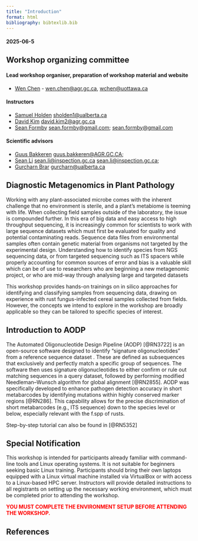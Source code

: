 ```yaml
---
title: "Introduction"
format: html
bibliography: bibtexlib.bib
---
```


#### 2025-06-5

## Workshop organizing committee

#### Lead workshop organiser, preparation of workshop material and website

-   [Wen Chen](https://profils-profiles.science.gc.ca/en/profile/dr-wen-chen?wbdisable=true) - [wen.chen\@agr.gc.ca](mailto:wen.chen@agr.gc.ca), [wchen\@uottawa.ca](mailto:wchen@uottawa.ca)

#### Instructors

-   [Samuel Holden](https://apps.ualberta.ca/directory/person/sholden1) [sholden1\@ualberta.ca](mailto:sholden1@ualberta.ca)
-   [David Kim](https://www.goc411.ca/en/386636/David-Kim) [david.kim2\@agr.gc.ca](mailto:david.kim2@agr.gc.ca)
-   [Sean Formby](https://scholar.google.ca/citations?user=myuq82AAAAAJ&hl=en) [sean.formby\@gmail.com](mailto:sean.formby@gmail.com); [sean.formby\@gmail.com](mailto:ean.formby@gmail.com)

#### Scientific advisors

-   [Guus Bakkeren](https://profils-profiles.science.gc.ca/en/profile/guus-bakkeren-phd) [guus.bakkeren\@AGR.GC.CA](mailto:guus.bakkeren@agr.gc.ca);
-   [Sean Li](https://profils-profiles.science.gc.ca/en/profile/li-xiang-sean) [sean.li\@inspection.gc.ca](mailto:sean.li@inspection.gc.ca) [sean.li\@inspection.gc.ca](mailto:sean.li@inspection.gc.ca){.email};
-   [Gurcharn Brar](https://apps.ualberta.ca/directory/person/gurcharn) [gurcharn\@ualberta.ca](mailto:urcharn@ualberta.ca)

## Diagnostic Metagenomics in Plant Pathology

Working with any plant-associated microbe comes with the inherent challenge that no environment is sterile, and a plant’s metabiome is teeming with life. When collecting field samples outside of the laboratory, the issue is compounded further. In this era of big data and easy access to high throughput sequencing, it is increasingly common for scientists to work with large sequence datasets which must first be evaluated for quality and potential contaminating reads. Sequence data files from environmental samples often contain genetic material from organisms not targeted by the experimental design. Understanding how to identify species from NGS sequencing data, or from targeted sequencing such as ITS spacers while properly accounting for common sources of error and bias is a valuable skill which can be of use to researchers who are beginning a new metagenomic project, or who are mid-way through analysing large and targeted datasets

This workshop provides hands-on trainings on in silico approaches for identifying and classifying samples from sequencing data, drawing on experience with rust fungus-infected cereal samples collected from fields. However, the concepts we intend to explore in the workshop are broadly applicable so they can be tailored to specific species of interest.

## Introduction to AODP

The Automated Oligonucleotide Design Pipeline (AODP) [@RN3722] is an open-source software designed to identify "signature oligonucleotides" from a reference sequence dataset . These are defined as subsequences that exclusively and perfectly match a specific group of sequences. The software then uses signature oligonucleotides to either confirm or rule out matching sequences in a query dataset, followed by performing modified Needleman–Wunsch algorithm for global alignment [@RN2855]. AODP was specifically developed to enhance pathogen detection accuracy in short metabarcodes by identifying mutations within highly conserved marker regions [@RN286]. This capability allows for the precise discrimination of short metabarcodes (e.g., ITS sequence) down to the species level or below, especially relevant with the f.spp of rusts.

Step-by-step tutorial can also be found in [@RN5352]

## Special Notification

This workshop is intended for participants already familiar with command-line tools and Linux operating systems. It is not suitable for beginners seeking basic Linux training. Participants should bring their own laptops equipped with a Linux virtual machine installed via VirtualBox or with access to a Linux-based HPC server. Instructors will provide detailed instructions to all registrants on setting up the necessary working environment, which must be completed prior to attending the workshop.

[ YOU MUST COMPLETE THE ENVIRONMENT SETUP BEFORE ATTENDING THE WORKSHOP. ]{style="color:red; font-weight:bold;"}

## References
